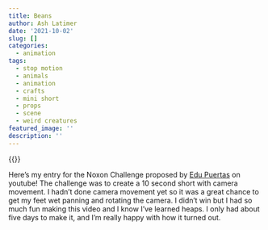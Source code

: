 ```yaml
---
title: Beans
author: Ash Latimer
date: '2021-10-02'
slug: []
categories:
  - animation
tags:
  - stop motion
  - animals
  - animation
  - crafts
  - mini short
  - props
  - scene
  - weird creatures
featured_image: ''
description: ''
---
```


{{<youtube YHgtB_rro-s>}}

Here's my entry for the Noxon Challenge proposed by [Edu Puertas](https://www.youtube.com/c/edupuertasfruns) on youtube! The challenge was to create a 10 second short with camera movement. I hadn't done camera movement yet so it was a great chance to get my feet wet panning and rotating the camera. I didn't win but I had so much fun making this video and I know I've learned heaps. I only had about five days to make it, and I'm really happy with how it turned out.
